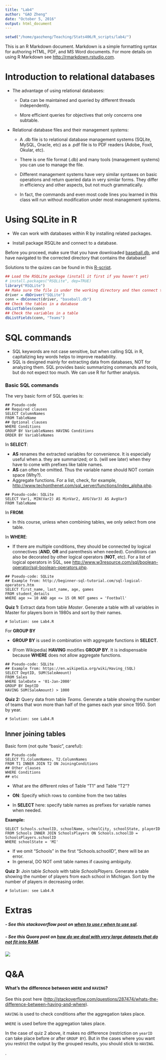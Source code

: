 ```yaml
---
title: "Lab4"
author: "GAO Zheng"
date: "October 5, 2016"
output: html_document
---
```


```r
setwd("/home/gaozheng/Teaching/Stats406/R_scripts/lab4/")
```

This is an R Markdown document. Markdown is a simple formatting syntax for authoring HTML, PDF, and MS Word documents. For more details on using R Markdown see <http://rmarkdown.rstudio.com>.

# Introduction to relational databases
- The advantage of using relational databases:

    - Data can be maintained and queried by different threads independently.

    - More efficient queries for objectives that only concerns one subtable.

- Relational database files and their management systems:

    - A .db file is to relational database management systems (SQLite, MySQL, Oracle, etc) as a .pdf file is to PDF readers (Adobe, Foxit, Okular, etc).
    
    - There is one file format (.db) and many tools (management systems) you can use to manage the file.
    
    - Different management systems have very similar syntaxes on basic operations and return queried data in very similar forms. They differ in efficiency and other aspects, but not much grammatically.
    
    - In fact, the commands and even most code lines you learned in this class will run without modification under most management systems.

# Using SQLite in R

- We can work with databases within R by installing related packages.

- Install package RSQLite and connect to a database.

Before you proceed, make sure that you have downloaded [baseball.db](./data/baseball.db), and have navigated to the corrected directory that contains the database!

Solutions to the quizes can be found in this [R-script](./data/Lab4.R).

```r
## Load the RSQLite package (install it first if you haven't yet)
# install.packages("RSQLite", dep=TRUE)
library("RSQLite")
## Make sure the file is under the working directory and then connect to it
driver = dbDriver("SQLite")
conn = dbConnect(driver, "baseball.db")
## Check the tables in a database
dbListTables(conn)
## Check the variables in a table
dbListFields(conn, "Teams")
```

# SQL commands

- SQL keywords are not case sensitive, but when calling SQL in R, capitalizing key words helps to improve readability.
- SQL is designed mainly for extracting data from databases, NOT for analyzing them. SQL provides basic summarizing commands and tools, but do not expect too much. We can use R for further analysis.

### Basic SQL commands

The very basic form of SQL queries is:

```
## Pseudo-code 
## Required clauses 
SELECT ColumnNames
FROM TableName
## Optional clauses 
WHERE Conditions
GROUP BY VariableNames HAVING Conditions
ORDER BY VariableNames
```

In **SELECT**:

- **AS** renames the extracted variables for convenience. It is especially useful when a. they are summarized; or b. (will see later) when they have to come with prefixes like table names.
- **AS** can often be omitted. Thus the variable name should NOT contain space (Why?).
- Aggregate functions. For a list, check, for example, [http://www.techonthenet.com/sql_server/functions/index_alpha.php](http://www.techonthenet.com/sql_server/functions/index_alpha.php).

```
## Pseudo-code: SQLite 
SELECT Var1, MIN(Var2) AS MinVar2, AVG(Var3) AS AvgVar3
FROM TableName
```

In **FROM**:

- In this course, unless when combining tables, we only select from one table.

In **WHERE**:

- If there are multiple conditions, they should be connected by logical connectives (**AND**, **OR** and parenthesis when needed). Conditions can also be decorated by other logical operators (**NOT**, etc). For a list of logical operators in SQL, see [http://www.w3resource.com/sql/boolean-operator/sql-boolean-operators.php](http://www.w3resource.com/sql/boolean-operator/sql-boolean-operators.php).

```
## Pseudo-code: SQLite 
## Example from: http://beginner-sql-tutorial.com/sql-logical-operators.htm 
SELECT first_name, last_name, age, games 
FROM student_details 
WHERE age >= 10 AND age <= 15 OR NOT games = 'Football'
```


**Quiz 1:** Extract data from table *Master*. Generate a table with all variables in Master for players born in 1980s and sort by their names.

```
# Solution: see Lab4.R
```

For **GROUP BY**

- **GROUP BY** is used in combination with aggregate functions in **SELECT**.

- (From Wikipedia) **HAVING** modifies **GROUP BY**. It is indispensable because **WHERE** does not allow aggregate functions.

```
## Pseudo-code: SQLite 
## Example from: https://en.wikipedia.org/wiki/Having_(SQL) 
SELECT DeptID, SUM(SaleAmount)
FROM Sales
WHERE SaleDate = '01-Jan-2000'
GROUP BY DeptID
HAVING SUM(SaleAmount) > 1000
```

**Quiz 2:** Query data from table *Teams*. Generate a table showing the number of teams that won more than half of the games each year since 1950. Sort by year.

```
# Solution: see Lab4.R
```

## Inner joining tables

Basic form (not quite "basic", careful):

```
## Pseudo-code 
SELECT T1.ColumnNames, T2.ColumnNames
FROM T1 INNER JOIN T2 ON JoiningConditions
## Other clauses 
WHERE Conditions
## etc 
```

- What are the different roles of Table "T1" and Table "T2"?

- **ON**: Specify which rows to combine from the two tables

- In **SELECT** here: specify table names as prefixes for variable names when needed.

**Example:**
```
SELECT Schools.schoolID, schoolName, schoolCity, schoolState, playerID 
FROM Schools INNER JOIN SchoolsPlayers ON Schools.schoolID = SchoolsPlayers.schoolID 
WHERE schoolState = 'MI'
```


- If we omit "Schools" in the first "Schools.schoolID", there will be an error.
- In general, DO NOT omit table names if causing ambiguity.

**Quiz 3:** Join table *Schools* with table *SchoolsPlayers*. Generate a table showing the number of players from each school in Michigan. Sort by the number of players in decreasing order.

```
# Solution: see Lab4.R
```

# Extras

##### - See this stackoverflow post on [when to use r when to use sql](http://stackoverflow.com/questions/9795051/when-to-use-r-when-to-use-sql).

##### - See this Quora post on [how do we deal with very large datasets that do not fit into RAM](https://www.quora.com/How-do-we-deal-with-very-large-datasets-that-do-not-fit-into-RAM).

<div style="width:500px">
![](https://qph.ec.quoracdn.net/main-qimg-cace0d2b396389ca7f7b183359e0dd86-c?convert_to_webp=true)
</div>

# Q&A

#### What's the difference between `WHERE` and `HAVING`?

See this post here ([http://stackoverflow.com/questions/287474/whats-the-difference-between-having-and-where](http://stackoverflow.com/questions/287474/whats-the-difference-between-having-and-where)).

`HAVING` is used to check conditions after the aggregation takes place.

`WHERE` is used before the aggregation takes place.

In the case of quiz 2 above, it makes no difference (restriction on `yearID` can take place before or after `GROUP BY`). But in the cases where you want you restrict the output by the grouped results, you should stick to `HAVING`.

.